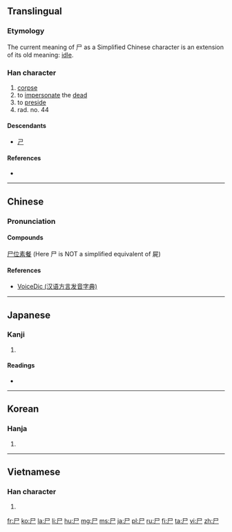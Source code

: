 {{also|戶|户|戸|屍}}
==Translingual==
{{stroke order|type=animate}}

===Etymology===
The current meaning of 尸 as a Simplified Chinese character is an extension of its old meaning: [[idle]].

===Han character===
{{Han char|rn=44|rad=尸|as=00|sn=3|four=7720<sub>7</sub>|canj=尸 (S)}}

# [[corpse]]
# to [[impersonate]] the [[dead]]
# to [[preside]]
# rad. no. 44

====Descendants====
*[[ㄕ]]

====References====
* {{Han ref|kx=0299.260|dkj=07630|dj=0595.070|hdz=20963.140|uh=5C38|ud=23608|bh=A472|bd=42098}}

[[Category:CJKV radicals| ]]

----

==Chinese==
{{zh-hanzi-box|[[尸]]|[[屍]]}}

===Pronunciation===
{{zh-pron
|m=shī
|c=si1
|h=pfs=shi
|mn=si
|w=
|mc=y
|oc=y
|ma=|ma2=
|cat=n
}}

====Compounds====
[[尸位素餐]] (Here 尸 is NOT a simplified equivalent of 屍)

====References====
*[http://cn.voicedic.com/ VoiceDic (汉语方言发音字典)]

----

==Japanese==

===Kanji===
{{ja-kanji|grade=9|rs=尸00}}

# {{defn|lang=ja|sort=尸00}}

====Readings====
* {{ja-readings|on=[[し]] (shi)|kun=[[しかばね]] (shikabane), [[かたしろ]] (katashiro)}}

----

==Korean==

===Hanja===
{{ko-hanja|hangeul=[[시]]|rv=si|mr=si|y=si}}

# {{defn|lang=ko|sort=尸00}}

----

==Vietnamese==

===Han character===
{{vi-hantu|[[thi]]|rs=尸00}}

# {{defn|lang=vi|sort=尸00}}

[[fr:尸]]
[[ko:尸]]
[[la:尸]]
[[li:尸]]
[[hu:尸]]
[[mg:尸]]
[[ms:尸]]
[[ja:尸]]
[[pl:尸]]
[[ru:尸]]
[[fi:尸]]
[[ta:尸]]
[[vi:尸]]
[[zh:尸]]